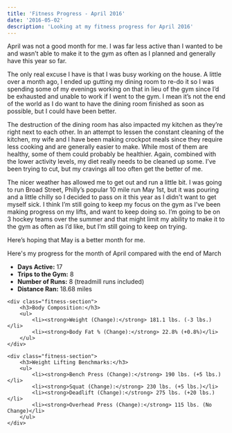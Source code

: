```yaml
---
title: 'Fitness Progress - April 2016'
date: '2016-05-02'
description: 'Looking at my fitness progress for April 2016'
---
```


April was not a good month for me. I was far less active than I wanted to be and wasn’t able to make it to the gym as often as I planned and generally have this year so far.

The only real excuse I have is that I was busy working on the house. A little over a month ago, I ended up gutting my dining room to re-do it so I was spending some of my evenings working on that in lieu of the gym since I’d be exhausted and unable to work if I went to the gym. I mean it’s not the end of the world as I do want to have the dining room finished as soon as possible, but I could have been better.

The destruction of the dining room has also impacted my kitchen as they’re right next to each other. In an attempt to lessen the constant cleaning of the kitchen, my wife and I have been making crockpot meals since they require less cooking and are generally easier to make. While most of them are healthy, some of them could probably be healthier. Again, combined with the lower activity levels, my diet really needs to be cleaned up some. I’ve been trying to cut, but my cravings all too often get the better of me.

The nicer weather has allowed me to get out and run a little bit. I was going to run Broad Street, Philly’s popular 10 mile run May 1st, but it was pouring and a little chilly so I decided to pass on it this year as I didn't want to get myself sick. I think I’m still going to keep my focus on the gym as I’ve been making progress on my lifts, and want to keep doing so. I’m going to be on 3 hockey teams over the summer and that might limit my ability to make it to the gym as often as I’d like, but I’m still going to keep on trying.

Here’s hoping that May is a better month for me.

Here's my progress for the month of April compared with the end of March

<div class="fitness-progress">
    <div class="fitness-section">
        <ul>
            <li><strong>Days Active:</strong> 17</li>
            <li><strong>Trips to the Gym:</strong> 8</li>
            <li><strong>Number of Runs:</strong> 8 (treadmill runs included)</li>
            <li><strong>Distance Ran:</strong> 18.68 miles</li>
        </ul>
    </div>

    <div class="fitness-section">
        <h3>Body Composition:</h3>
        <ul>
            <li><strong>Weight (Change):</strong> 181.1 lbs. (-3 lbs.)</li>
            <li><strong>Body Fat % (Change):</strong> 22.8% (+0.8%)</li>
        </ul>
    </div>

    <div class="fitness-section">
        <h3>Weight Lifting Benchmarks:</h3>
        <ul>
            <li><strong>Bench Press (Change):</strong> 190 lbs. (+5 lbs.)</li>
            <li><strong>Squat (Change):</strong> 230 lbs. (+5 lbs.)</li>
            <li><strong>Deadlift (Change):</strong> 275 lbs. (+20 lbs.)</li>
            <li><strong>Overhead Press (Change):</strong> 115 lbs. (No Change)</li>
        </ul>
    </div>

</div>
